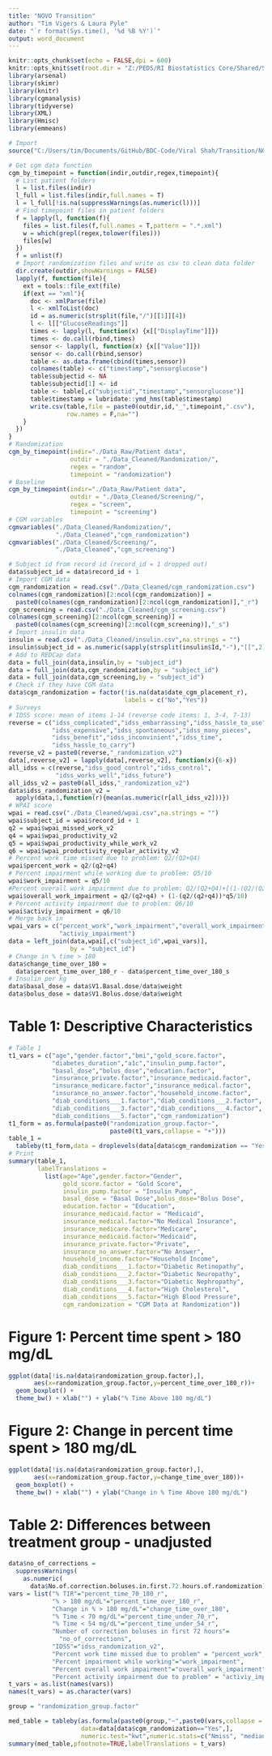 ```yaml
---
title: "NOVO Transition"
author: "Tim Vigers & Laura Pyle"
date: "`r format(Sys.time(), '%d %B %Y')`"
output: word_document
---
```


```r
knitr::opts_chunk$set(echo = FALSE,dpi = 600)
knitr::opts_knit$set(root.dir = "Z:/PEDS/RI Biostatistics Core/Shared/Shared Projects/Laura/BDC/Projects/Viral Shah/NOVO Transition")
library(arsenal)
library(skimr)
library(knitr)
library(cgmanalysis)
library(tidyverse)
library(XML)
library(Hmisc)
library(emmeans)
```

```r
# Import
source("C:/Users/tim/Documents/GitHub/BDC-Code/Viral Shah/Transition/NOVOTransitionStudy_R_2020-10-29_1804.R")
```

```r
# Get cgm data function
cgm_by_timepoint = function(indir,outdir,regex,timepoint){
  # List patient folders
  l = list.files(indir)
  l_full = list.files(indir,full.names = T)
  l = l_full[!is.na(suppressWarnings(as.numeric(l)))]
  # Find timepoint files in patient folders
  f = lapply(l, function(f){
    files = list.files(f,full.names = T,pattern = ".*.xml")
    w = which(grepl(regex,tolower(files)))
    files[w]
  })
  f = unlist(f)
  # Import randomization files and write as csv to clean data folder
  dir.create(outdir,showWarnings = FALSE)
  lapply(f, function(file){
    ext = tools::file_ext(file)
    if(ext == "xml"){
      doc <- xmlParse(file)
      l <- xmlToList(doc)
      id = as.numeric(strsplit(file,"/")[[1]][4])
      l <- l[["GlucoseReadings"]]
      times <- lapply(l, function(x) {x[["DisplayTime"]]})
      times <- do.call(rbind,times)
      sensor <- lapply(l, function(x) {x[["Value"]]})
      sensor <- do.call(rbind,sensor)
      table <- as.data.frame(cbind(times,sensor))
      colnames(table) <- c("timestamp","sensorglucose")
      table$subjectid <- NA
      table$subjectid[1] <- id
      table <- table[,c("subjectid","timestamp","sensorglucose")]
      table$timestamp = lubridate::ymd_hms(table$timestamp)
      write.csv(table,file = paste0(outdir,id,"_",timepoint,".csv"),
                row.names = F,na="")
    }
  })
}
# Randomization
cgm_by_timepoint(indir="./Data_Raw/Patient data",
                 outdir = "./Data_Cleaned/Randomization/",
                 regex = "random",
                 timepoint = "randomization")
# Baseline
cgm_by_timepoint(indir="./Data_Raw/Patient data",
                 outdir = "./Data_Cleaned/Screening/",
                 regex = "screen",
                 timepoint = "screening")
# CGM variables
cgmvariables("./Data_Cleaned/Randomization/",
             "./Data_Cleaned","cgm_randomization")
cgmvariables("./Data_Cleaned/Screening/",
             "./Data_Cleaned","cgm_screening")
```

```r
# Subject id from record id (record_id = 1 dropped out)
data$subject_id = data$record_id + 1
# Import CGM data
cgm_randomization = read.csv("./Data_Cleaned/cgm_randomization.csv")
colnames(cgm_randomization)[2:ncol(cgm_randomization)] = 
  paste0(colnames(cgm_randomization)[2:ncol(cgm_randomization)],"_r")
cgm_screening = read.csv("./Data_Cleaned/cgm_screening.csv")
colnames(cgm_screening)[2:ncol(cgm_screening)] = 
  paste0(colnames(cgm_screening)[2:ncol(cgm_screening)],"_s")
# Import insulin data
insulin = read.csv("./Data_Cleaned/insulin.csv",na.strings = "")
insulin$subject_id = as.numeric(sapply(strsplit(insulin$Id,"-"),"[[",2))
# Add to REDCap data
data = full_join(data,insulin,by = "subject_id")
data = full_join(data,cgm_randomization,by = "subject_id")
data = full_join(data,cgm_screening,by = "subject_id")
# Check if they have CGM data
data$cgm_randomization = factor(!is.na(data$date_cgm_placement_r),
                                labels = c("No","Yes"))
# Surveys
# IDSS score: mean of items 1-14 (reverse code items: 1, 3-4, 7-13)
reverse = c("idss_complicated","idss_embarrassing","idss_hassle_to_use",
            "idss_expensive","idss_spontaneous","idss_many_pieces",
            "idss_benefit","idss_inconvinient","idss_time",
            "idss_hassle_to_carry")
reverse_v2 = paste0(reverse,"_randomization_v2")
data[,reverse_v2] = lapply(data[,reverse_v2], function(x){6-x})
all_idss = c(reverse,"idss_good_control","idss_control",
             "idss_works_well","idss_future")
all_idss_v2 = paste0(all_idss,"_randomization_v2")
data$idss_randomization_v2 = 
  apply(data,1,function(r){mean(as.numeric(r[all_idss_v2]))})
# WPAI score
wpai = read.csv("./Data_Cleaned/wpai.csv",na.strings = "")
wpai$subject_id = wpai$record_id + 1
q2 = wpai$wpai_missed_work_v2
q4 = wpai$wpai_productivity_v2
q5 = wpai$wpai_productivity_while_work_v2
q6 = wpai$wpai_productivity_regular_activity_v2
# Percent work time missed due to problem: Q2/(Q2+Q4)
wpai$percent_work = q2/(q2+q4)
# Percent impairment while working due to problem: Q5/10
wpai$work_impairment = q5/10
#Percent overall work impairment due to problem: Q2/(Q2+Q4)+[(1-(Q2/(Q2+Q4)))x(Q5/10)]
wpai$overall_work_impairment = q2/(q2+q4) + (1-(q2/(q2+q4))*q5/10)
# Percent activity impairment due to problem: Q6/10 
wpai$activiy_impairment = q6/10
# Merge back in
wpai_vars = c("percent_work","work_impairment","overall_work_impairment",
              "activiy_impairment")
data = left_join(data,wpai[,c("subject_id",wpai_vars)],
                 by = "subject_id")
# Change in % time > 180
data$change_time_over_180 = 
  data$percent_time_over_180_r - data$percent_time_over_180_s
# Insulin per kg
data$basal_dose = data$V1.Basal.dose/data$weight
data$bolus_dose = data$V1.Bolus.dose/data$weight
```

# Table 1: Descriptive Characteristics

```r
# Table 1
t1_vars = c("age","gender.factor","bmi","gold_score.factor",
            "diabetes_duration","a1c","insulin_pump.factor",
            "basal_dose","bolus_dose","education.factor",
            "insurance_private.factor","insurance_medicaid.factor",
            "insurance_medicare.factor","insurance_medical.factor",
            "insurance_no_answer.factor","household_income.factor",
            "diab_conditions___1.factor","diab_conditions___2.factor",
            "diab_conditions___3.factor","diab_conditions___4.factor",
            "diab_conditions___5.factor","cgm_randomization")
t1_form = as.formula(paste0("randomization_group.factor~",
                            paste0(t1_vars,collapse = "+")))
table_1 = 
  tableby(t1_form,data = droplevels(data[data$cgm_randomization == "Yes",]))
# Print
summary(table_1,
        labelTranslations = 
          list(age="Age",gender.factor="Gender",
               gold_score.factor = "Gold Score",
               insulin_pump.factor = "Insulin Pump",
               basal_dose = "Basal Dose",bolus_dose="Bolus Dose",
               education.factor = "Education",
               insurance_medicaid.factor = "Medicaid",
               insurance_medical.factor="No Medical Insurance",
               insurance_medicare.factor="Medicare",
               insurance_medicaid.factor="Medicaid",
               insurance_private.factor="Private",
               insurance_no_answer.factor="No Answer",
               household_income.factor="Household Income",
               diab_conditions___1.factor="Diabetic Retinopathy",
               diab_conditions___2.factor="Diabetic Neuropathy",
               diab_conditions___3.factor="Diabetic Nephropathy",
               diab_conditions___4.factor="High Cholesterol",
               diab_conditions___5.factor="High Blood Pressure",
               cgm_randomization = "CGM Data at Randomization"))
```

# Figure 1: Percent time spent > 180 mg/dL

```r
ggplot(data[!is.na(data$randomization_group.factor),],
       aes(x=randomization_group.factor,y=percent_time_over_180_r))+
  geom_boxplot() + 
  theme_bw() + xlab("") + ylab("% Time Above 180 mg/dL")
```

# Figure 2: Change in percent time spent > 180 mg/dL

```r
ggplot(data[!is.na(data$randomization_group.factor),],
       aes(x=randomization_group.factor,y=change_time_over_180))+
  geom_boxplot() + 
  theme_bw() + xlab("") + ylab("Change in % Time Above 180 mg/dL")
```

# Table 2: Differences between treatment group - unadjusted

```r
data$no_of_corrections = 
  suppressWarnings(
    as.numeric(
      data$No.of.correction.boluses.in.first.72.hours.of.randomization))
vars = list("% TIR"="percent_time_70_180_r",
            "% > 180 mg/dL"="percent_time_over_180_r",
            "Change in % > 180 mg/dL"="change_time_over_180",
            "% Time < 70 mg/dL"="percent_time_under_70_r",
            "% Time < 54 mg/dL"="percent_time_under_54_r",
            "Number of correction boluses in first 72 hours"=
              "no_of_corrections",
            "IDSS"="idss_randomization_v2",
            "Percent work time missed due to problem" = "percent_work",
            "Percent impairment while working"="work_impairment",
            "Percent overall work impairment"="overall_work_impairment",
            "Percent activity impairment due to problem" = "activiy_impairment")
t_vars = as.list(names(vars))
names(t_vars) = as.character(vars)

group = "randomization_group.factor"

med_table = tableby(as.formula(paste0(group,"~",paste0(vars,collapse = "+"))),
                    data=data[data$cgm_randomization=="Yes",],
                    numeric.test="kwt",numeric.stats=c("Nmiss", "median", "q1q3"))
summary(med_table,pfootnote=TRUE,labelTranslations = t_vars)
```
